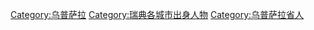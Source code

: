 [[Category:乌普萨拉|Category:乌普萨拉]]
[[Category:瑞典各城市出身人物|Category:瑞典各城市出身人物]]
[[Category:乌普萨拉省人|Category:乌普萨拉省人]]
